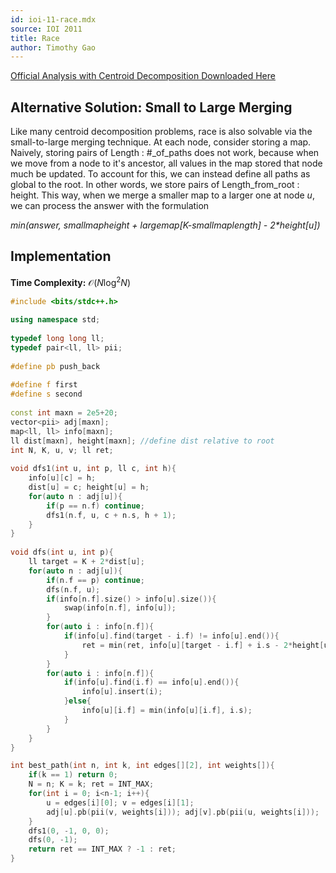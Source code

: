 ```yaml
---
id: ioi-11-race.mdx
source: IOI 2011
title: Race
author: Timothy Gao
---
```


[Official Analysis with Centroid Decomposition Downloaded Here](https://ioinformatics.org/page/ioi-2011/37)

## Alternative Solution: Small to Large Merging

Like many centroid decomposition problems, race is also solvable via the small-to-large merging technique. At each node, consider storing a map. Naively, storing pairs of Length : #_of_paths does not work, because when we move from a node to it's ancestor, all values in the map stored that node much be updated. To account for this, we can instead define all paths as global to the root. In other words, we store pairs of Length_from_root : height. This way, when we merge a smaller map to a larger one at node $u$, we can process the answer with the formulation 

$\textit{min(answer, smallmapheight + largemap[K-smallmaplength] - 2*height[u])}$


## Implementation

**Time Complexity:** $\mathcal{O}(N\log^2N)$


```cpp
#include <bits/stdc++.h>
 
using namespace std;
 
typedef long long ll;
typedef pair<ll, ll> pii;
 
#define pb push_back
 
#define f first
#define s second
 
const int maxn = 2e5+20;
vector<pii> adj[maxn];
map<ll, ll> info[maxn]; 
ll dist[maxn], height[maxn]; //define dist relative to root
int N, K, u, v; ll ret;
 
void dfs1(int u, int p, ll c, int h){
    info[u][c] = h; 
    dist[u] = c; height[u] = h;
    for(auto n : adj[u]){
        if(p == n.f) continue;
        dfs1(n.f, u, c + n.s, h + 1);
    }
}
 
void dfs(int u, int p){
    ll target = K + 2*dist[u];
    for(auto n : adj[u]){
        if(n.f == p) continue;
        dfs(n.f, u);
        if(info[n.f].size() > info[u].size()){
            swap(info[n.f], info[u]);
        }
        for(auto i : info[n.f]){
            if(info[u].find(target - i.f) != info[u].end()){
                ret = min(ret, info[u][target - i.f] + i.s - 2*height[u]);
            }
        }
        for(auto i : info[n.f]){
            if(info[u].find(i.f) == info[u].end()){
                info[u].insert(i);
            }else{
                info[u][i.f] = min(info[u][i.f], i.s);
            }
        }
    } 
}

int best_path(int n, int k, int edges[][2], int weights[]){
    if(k == 1) return 0;
    N = n; K = k; ret = INT_MAX;
    for(int i = 0; i<n-1; i++){
        u = edges[i][0]; v = edges[i][1];
        adj[u].pb(pii(v, weights[i])); adj[v].pb(pii(u, weights[i]));
    }
    dfs1(0, -1, 0, 0);
    dfs(0, -1);
    return ret == INT_MAX ? -1 : ret;
}
```
